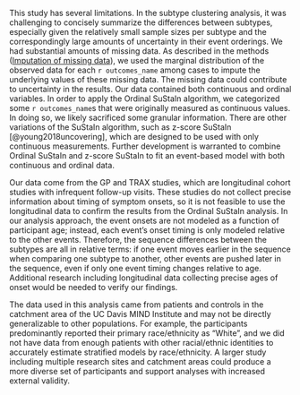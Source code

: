 This study has several limitations.
In the subtype clustering analysis,
it was challenging to concisely summarize
the differences between subtypes,
especially given the relatively small sample sizes per subtype
and the correspondingly large amounts of uncertainty
in their event orderings.
We had substantial amounts of missing data.
As described in the methods ([Imputation of missing data](#sec-incomplete-data)),
we used the marginal distribution of
the observed data for each `r outcomes_name` among cases
to impute the underlying values of these missing data.
The missing data could contribute to uncertainty in the results.
Our data contained both continuous and ordinal variables.
In order to apply the Ordinal SuStaIn algorithm,
we categorized some `r outcomes_name`s
that were originally measured as continuous values.
In doing so, we likely sacrificed some granular information.
There are other variations of the SuStaIn algorithm,
such as z-score SuStaIn [@young2018uncovering],
which are designed to be used with only continuous measurements.
Further development is warranted to combine Ordinal SuStaIn and z-score SuStaIn
to fit an event-based model with both continuous and ordinal data.

Our data come from the GP and TRAX studies,
which are longitudinal cohort studies
with infrequent follow-up visits.
These studies do not collect precise information
about timing of symptom onsets,
so it is not feasible to use the longitudinal data
to confirm the results from the Ordinal SuStaIn analysis.
In our analysis approach,
the event onsets are not modeled as a function of participant age;
instead, each event's onset timing is only modeled relative to the other events.
Therefore, the sequence differences between the subtypes
are all in relative terms:
if one event moves earlier in the sequence
when comparing one subtype to another,
other events are pushed later in the sequence,
even if only one event timing
changes relative to age.
Additional research including longitudinal data
collecting precise ages of onset
would be needed to verify our findings.

The data used in this analysis came from patients and controls in
the catchment area of the UC Davis MIND Institute
and may not be directly generalizable to other populations.
For example, the participants predominantly reported
their primary race/ethnicity as "White",
and we did not have data from enough patients with other
racial/ethnic identities to accurately estimate
stratified models by race/ethnicity.
A larger study including multiple research sites and catchment areas
could produce a more diverse set of participants and support
analyses with increased external validity.
